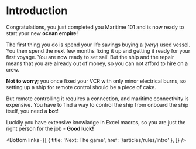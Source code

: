 
# Introduction

Congratulations, you just completed you Maritime 101 and is now ready to start your new **ocean empire**!

The first thing you do is spend your life savings buying a (_very_) used vessel. You then spend the next few months fixing it up and getting it ready for your first voyage. You are now ready to set sail!
But the ship and the repair means that you are already out of money, so you can not afford to hire on a crew.

**Not to worry**; you once fixed your VCR with only minor electrical burns, so setting up a ship for remote control should be a piece of cake.

But remote controlling it requires a connection, and maritime connectivity is expensive. You have to find a way to control the ship from onboard the ship itself, you need a **bot**!

Luckily you have extensive knowladge in Excel macros, so you are just the right person for the job - **Good luck!**

<Bottom
  links={[
    { title: 'Next: The game', href: '/articles/rules/intro' },
  ]}
/>
